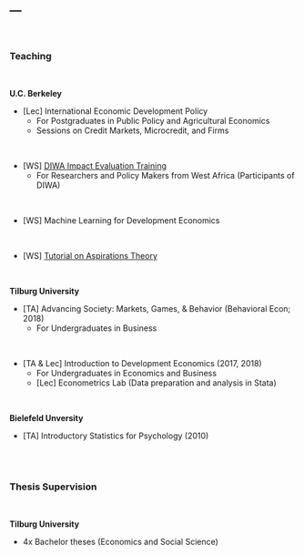 ---
---

<br>

### Teaching

<br>

**U.C. Berkeley**

* [Lec] International Economic Development Policy
  + For Postgraduates in Public Policy and Agricultural Economics
  + Sessions on Credit Markets, Microcredit, and Firms  

<br>

* [WS] <a href="https://cega.berkeley.edu/initiative/diwa/" target="_blank">DIWA Impact Evaluation Training</a>
  + For Researchers and Policy Makers from West Africa (Participants of DIWA) 
  
<br>

* [WS] Machine Learning for Development Economics

<br>

* [WS] <a href="files/aspTheory.html" target="_blank">Tutorial on Aspirations Theory</a>



<br>

**Tilburg University**

* [TA] Advancing Society: Markets, Games, & Behavior (Behavioral Econ; 2018)
  + For Undergraduates in Business

<br>

* [TA & Lec] Introduction to Development Economics (2017, 2018)
  + For Undergraduates in Economics and Business
  + [Lec] Econometrics Lab (Data preparation and analysis in Stata)

<br>

**Bielefeld Unversity**               

* [TA] Introductory Statistics for Psychology (2010)

<br>
<br>


### Thesis Supervision

<br>

**Tilburg University**

* 4x Bachelor theses (Economics and Social Science)



